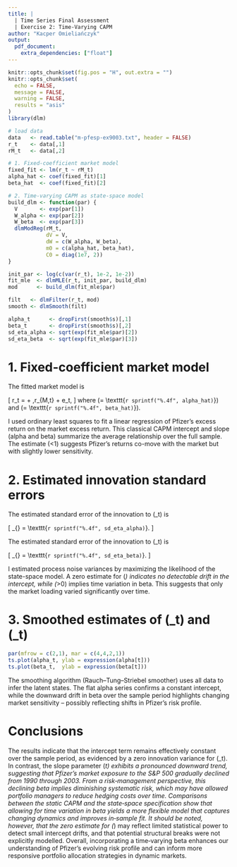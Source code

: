 ```yaml
---
title: |
  | Time Series Final Assessment
  | Exercise 2: Time-Varying CAPM
author: "Kacper Omieliańczyk"
output:
  pdf_document:
    extra_dependencies: ["float"]
---
```


```r
knitr::opts_chunk$set(fig.pos = "H", out.extra = "")
knitr::opts_chunk$set(
  echo = FALSE,
  message = FALSE,
  warning = FALSE,
  results = "asis"
)
library(dlm)

# load data
data   <- read.table("m-pfesp-ex9003.txt", header = FALSE)
r_t    <- data[,1]
rM_t   <- data[,2]

# 1. Fixed-coefficient market model
fixed_fit <- lm(r_t ~ rM_t)
alpha_hat <- coef(fixed_fit)[1]
beta_hat  <- coef(fixed_fit)[2]

# 2. Time-varying CAPM as state-space model
build_dlm <- function(par) {
  V       <- exp(par[1])
  W_alpha <- exp(par[2])
  W_beta  <- exp(par[3])
  dlmModReg(rM_t,
            dV = V,
            dW = c(W_alpha, W_beta),
            m0 = c(alpha_hat, beta_hat),
            C0 = diag(1e7, 2))
}

init_par <- log(c(var(r_t), 1e-2, 1e-2))
fit_mle  <- dlmMLE(r_t, init_par, build_dlm)
mod      <- build_dlm(fit_mle$par)

filt   <- dlmFilter(r_t, mod)
smooth <- dlmSmooth(filt)

alpha_t      <- dropFirst(smooth$s)[,1]
beta_t       <- dropFirst(smooth$s)[,2]
sd_eta_alpha <- sqrt(exp(fit_mle$par)[2])
sd_eta_beta  <- sqrt(exp(fit_mle$par)[3])
```

# 1. Fixed-coefficient market model

The fitted market model is

\[
  r_t = \hat\alpha + \hat\beta\,r_{M,t} + e_t,
\]
where
\(\hat\alpha = \texttt{`r sprintf("%.4f", alpha_hat)`}\)
and
\(\hat\beta = \texttt{`r sprintf("%.4f", beta_hat)`}\).

I used ordinary least squares to fit a linear regression of Pfizer's excess return on the market excess return.  This classical CAPM intercept and slope (alpha and beta) summarize the average relationship over the full sample.  The estimate \(\hat\beta<1\) suggests Pfizer’s returns co-move with the market but with slightly lower sensitivity.

# 2. Estimated innovation standard errors

The estimated standard error of the innovation to \(\alpha_t\) is

\[
  \widehat\sigma_{\eta}
  = \texttt{`r sprintf("%.4f", sd_eta_alpha)`}.
\]

The estimated standard error of the innovation to \(\beta_t\) is

\[
  \widehat\sigma_{\varepsilon}
  = \texttt{`r sprintf("%.4f", sd_eta_beta)`}.
\]

I estimated process noise variances by maximizing the likelihood of the state-space model.  A zero estimate for \(\sigma_\eta\) indicates no detectable drift in the intercept, while \(\sigma_\varepsilon>0\) implies time variation in beta.  This suggests that only the market loading varied significantly over time.

# 3. Smoothed estimates of \(\alpha_t\) and \(\beta_t\)

```r
par(mfrow = c(2,1), mar = c(4,4,2,1))
ts.plot(alpha_t, ylab = expression(alpha[t]))
ts.plot(beta_t,  ylab = expression(beta[t]))
```

The smoothing algorithm (Rauch–Tung–Striebel smoother) uses all data to infer the latent states.  The flat alpha series confirms a constant intercept, while the downward drift in beta over the sample period highlights changing market sensitivity -- possibly reflecting shifts in Pfizer's risk profile.

# Conclusions

The results indicate that the intercept term remains effectively constant over the sample period, as evidenced by a zero innovation variance for \(\alpha_t\). In contrast, the slope parameter \(\beta_t\) exhibits a pronounced downward trend, suggesting that Pfizer’s market exposure to the S&P 500 gradually declined from 1990 through 2003. From a risk‐management perspective, this declining beta implies diminishing systematic risk, which may have allowed portfolio managers to reduce hedging costs over time. Comparisons between the static CAPM and the state‐space specification show that allowing for time variation in beta yields a more flexible model that captures changing dynamics and improves in‐sample fit. It should be noted, however, that the zero estimate for \(\sigma_\eta\) may reflect limited statistical power to detect small intercept drifts, and that potential structural breaks were not explicitly modelled. Overall, incorporating a time‐varying beta enhances our understanding of Pfizer’s evolving risk profile and can inform more responsive portfolio allocation strategies in dynamic markets.

